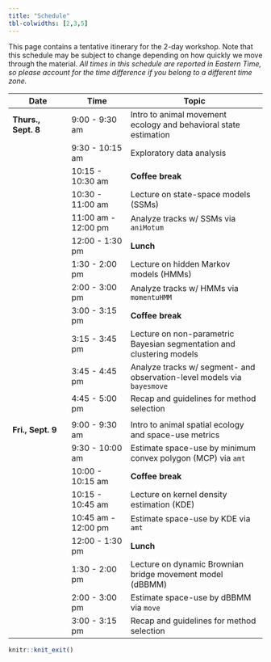```yaml
---
title: "Schedule"
tbl-colwidths: [2,3,5]
---
```


This page contains a tentative itinerary for the 2-day workshop. Note
that this schedule may be subject to change depending on how quickly we
move through the material. *All times in this schedule are reported in
Eastern Time, so please account for the time difference if you belong to
a different time zone.*

| Date                | Time                | Topic                                                                   |
|-----------------|-----------------|---------------------------------------|
| **Thurs., Sept. 8** | 9:00 - 9:30 am      | Intro to animal movement ecology and behavioral state estimation        |
|                     | 9:30 - 10:15 am     | Exploratory data analysis                                               |
|                     | 10:15 - 10:30 am    | **Coffee break**                                                        |
|                     | 10:30 - 11:00 am    | Lecture on state-space models (SSMs)                                    |
|                     | 11:00 am - 12:00 pm | Analyze tracks w/ SSMs via `aniMotum`                                   |
|                     | 12:00 - 1:30 pm     | **Lunch**                                                               |
|                     | 1:30 - 2:00 pm      | Lecture on hidden Markov models (HMMs)                                  |
|                     | 2:00 - 3:00 pm      | Analyze tracks w/ HMMs via `momentuHMM`                                 |
|                     | 3:00 - 3:15 pm      | **Coffee break**                                                        |
|                     | 3:15 - 3:45 pm      | Lecture on non-parametric Bayesian segmentation and clustering models   |
|                     | 3:45 - 4:45 pm      | Analyze tracks w/ segment- and observation-level models via `bayesmove` |
|                     | 4:45 - 5:00 pm      | Recap and guidelines for method selection                               |
|                     |                     |                                                                         |
| **Fri., Sept. 9**   | 9:00 - 9:30 am      | Intro to animal spatial ecology and space-use metrics                   |
|                     | 9:30 - 10:00 am     | Estimate space-use by minimum convex polygon (MCP) via `amt`            |
|                     | 10:00 - 10:15 am    | **Coffee break**                                                        |
|                     | 10:15 - 10:45 am    | Lecture on kernel density estimation (KDE)                              |
|                     | 10:45 am - 12:00 pm | Estimate space-use by KDE via `amt`                                     |
|                     | 12:00 - 1:30 pm     | **Lunch**                                                               |
|                     | 1:30 - 2:00 pm      | Lecture on dynamic Brownian bridge movement model (dBBMM)               |
|                     | 2:00 - 3:00 pm      | Estimate space-use by dBBMM via `move`                                  |
|                     | 3:00 - 3:15 pm      | Recap and guidelines for method selection                               |

```r
knitr::knit_exit()
```

